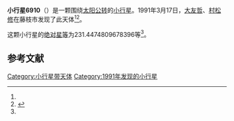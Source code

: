 {{Infobox planet
| bgcolour = #FFFFC0
| name = 6910 Ikeguchi
| symbol = 
| image = 
| caption = 
| discovery = yes
| discovery_ref = 
| discoverer = [[大友哲|大友哲]]、[[村松修|村松修]]
| discovery_site = [[藤枝市|藤枝市]] 
| discovered = 1991年3月17日
| designations = yes
| mp_name = 
| named_after = 
| alt_names = 1991 FJ/ 1975 FA1 / 1977 RT2 / 1980 DP3 / 1985 BF2 / 1986 GF2 / 1993 RN1
| mp_category = [[主带小行星|主带小行星]]
| orbit_ref = <ref name="a">[http://ssd.jpl.nasa.gov/sbdb.cgi?sstr=6910 6910 Ikeguchi] {{Wayback|url=http://ssd.jpl.nasa.gov/sbdb.cgi?sstr=6910 |date=20140817113129 }}，小行星數據庫瀏覽器（JPL Small-Body Database Browser）－[[美国国家航空航天局|美国国家航空航天局]]喷气推进实验室</ref>
| epoch = 2456400.5 (2013年4月18日更新)
| aphelion = {{convert|3.179023778482109|AU|km|3|abbr=on|lk=out}}
| perihelion = {{convert|2.920081621982465|AU|km|3|abbr=on}}
| semimajor = {{convert|3.049552700232287|AU|km|3|abbr=on}}
| eccentricity = 0.04245576
| period = 1945.147957 [[日|日]]<br />5.33[[儒略年|儒略年]]
| avg_speed = 
| inclination = 9.088312690751705
| asc_node = 347.9796460629763
| mean_anomaly = 
| arg_peri = 231.4474809678396
| satellites = 
| physical_characteristics = yes
| dimensions = 
| mass = 
| density = 
| surface_grav = 
| escape_velocity = 
| sidereal_day = 
| axial_tilt = 
| pole_ecliptic_lat = 
| pole_ecliptic_lon = 
| albedo = 
| temperatures= 
| temp_name1 = 
| mean_temp_1 = 
| max_temp_1 = 
| temp_name2 = 
| max_temp_2 = 
| spectral_type = 
| abs_magnitude = 231.4474809678396
}}

'''小行星6910'''（{{lang-en|6910 Ikeguchi}}）是一颗围绕[[太阳|太阳]][[公转|公转]]的[[小行星|小行星]]。1991年3月17日，[[大友哲|大友哲]]、[[村松修|村松修]]在藤枝市发现了此天体<ref name="a" /><ref>{{cite news|title=小行星列表|url=http://cfa-www.harvard.edu/iau/lists/NumberedMPs.txt|accessdate=2013-07-08|newspaper=哈佛大学|archive-date=2008-05-17|archive-url=https://web.archive.org/web/20080517010638/http://cfa-www.harvard.edu/iau/lists/NumberedMPs.txt|dead-url=no}}</ref>。

这颗小行星的[[绝对星等|绝对星等]]为231.4474809678396等<ref name="a" />。

==参考文献==
{{reflist}}
{{Minor Planet Number|[[小行星6909|小行星6909]]|[[小行星6911|小行星6911]]}}

{{小天体}}

[[Category:小行星带天体|Category:小行星带天体]]
[[Category:1991年发现的小行星|Category:1991年发现的小行星]]

{{asteroid-stub}}
